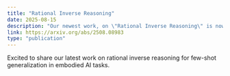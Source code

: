 ```yaml
---
title: "Rational Inverse Reasoning"
date: 2025-08-15
description: "Our newest work, on \"Rational Inverse Reasoning\" is now available on arXiv!"
link: https://arxiv.org/abs/2508.08983
type: "publication"
---
```


Excited to share our latest work on rational inverse reasoning for few-shot generalization in embodied AI tasks.

